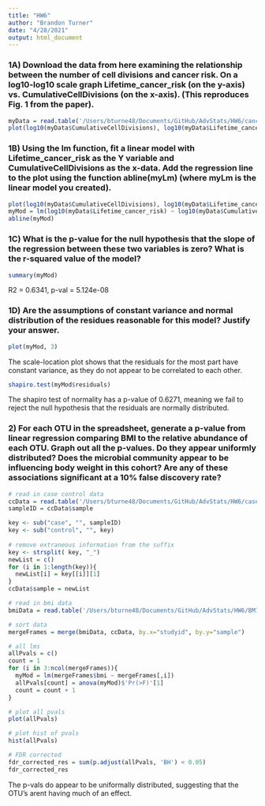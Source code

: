 ```yaml
---
title: "HW6"
author: "Brandon Turner"
date: "4/28/2021"
output: html_document
---
```

### 1A) Download the data from here examining the relationship between the number of cell divisions and cancer risk. On a log10-log10 scale graph Lifetime_cancer_risk (on the y-axis) vs. CumulativeCellDivisions (on the x-axis).  (This reproduces Fig. 1 from the paper).

```r
myData = read.table('/Users/bturne48/Documents/GitHub/AdvStats/HW6/cancerRisk.txt', header = T)
plot(log10(myData$CumulativeCellDivisions), log10(myData$Lifetime_cancer_risk))
```

### 1B) Using the lm function, fit a linear model with Lifetime_cancer_risk as the Y variable and CumulativeCellDivisions as the x-data.  Add the regression line to the plot using the function abline(myLm)  (where myLm is the linear model you created).

```r
plot(log10(myData$CumulativeCellDivisions), log10(myData$Lifetime_cancer_risk))
myMod = lm(log10(myData$Lifetime_cancer_risk) ~ log10(myData$CumulativeCellDivisions))
abline(myMod)
```


### 1C) What is the p-value for the null hypothesis that the slope of the regression between these two variables is zero?  What is the r-squared value of the model?

```r
summary(myMod)
```

R2 = 0.6341, p-val = 5.124e-08

### 1D) Are the assumptions of constant variance and normal distribution of the residues reasonable for this model?  Justify your answer.

```r
plot(myMod, 3)
```

The scale-location plot shows that the residuals for the most part have constant variance, as they do not appear to be correlated to each other.

```r
shapiro.test(myMod$residuals)
```

The shapiro test of normality has a p-value of 0.6271, meaning we fail to reject the null hypothesis that the residuals are normally distributed. 


### 2) For each OTU in the spreadsheet, generate a p-value from linear regression comparing BMI to the   relative abundance of each OTU.    Graph out all the p-values.  Do they appear uniformly distributed? Does the microbial community appear to be influencing body weight in this cohort?  Are any of these associations significant at a 10% false discovery rate?
```r
# read in case control data
ccData = read.table('/Users/bturne48/Documents/GitHub/AdvStats/HW6/caseControlData.txt', header = T)
sampleID = ccData$sample

key <- sub("case", "", sampleID)
key <- sub("control", "", key)
	
# remove extraneous information from the suffix
key <- strsplit( key, "_")
newList = c()
for (i in 1:length(key)){
  newList[i] = key[[i]][1]
}
ccData$sample = newList

# read in bmi data
bmiData = read.table('/Users/bturne48/Documents/GitHub/AdvStats/HW6/BMI_Data.txt', header = T)

# sort data
mergeFrames = merge(bmiData, ccData, by.x="studyid", by.y="sample")

# all lms
allPvals = c()
count = 1
for (i in 3:ncol(mergeFrames)){
  myMod = lm(mergeFrames$bmi ~ mergeFrames[,i])
  allPvals[count] = anova(myMod)$'Pr(>F)'[1]
  count = count + 1
}

# plot all pvals
plot(allPvals)

# plot hist of pvals
hist(allPvals)

# FDR corrected
fdr_corrected_res = sum(p.adjust(allPvals, 'BH') < 0.05)
fdr_corrected_res
```
The p-vals do appear to be uniformally distributed, suggesting that the OTU's arent having much of an effect.